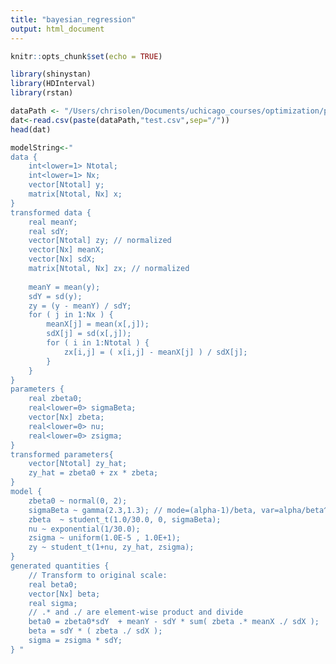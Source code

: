 ```yaml
---
title: "bayesian_regression"
output: html_document
---
```


```r
knitr::opts_chunk$set(echo = TRUE)
```

```r
library(shinystan)
library(HDInterval)
library(rstan)
```

```r
dataPath <- "/Users/chrisolen/Documents/uchicago_courses/optimization/project/urban-demand-allocation/demand_models"
dat<-read.csv(paste(dataPath,"test.csv",sep="/"))
head(dat)
```



```r
modelString<-"
data {
    int<lower=1> Ntotal;
    int<lower=1> Nx;
    vector[Ntotal] y;
    matrix[Ntotal, Nx] x;
}
transformed data {
    real meanY;
    real sdY;
    vector[Ntotal] zy; // normalized
    vector[Nx] meanX;
    vector[Nx] sdX;
    matrix[Ntotal, Nx] zx; // normalized
    
    meanY = mean(y);
    sdY = sd(y);
    zy = (y - meanY) / sdY;
    for ( j in 1:Nx ) {
        meanX[j] = mean(x[,j]);
        sdX[j] = sd(x[,j]);
        for ( i in 1:Ntotal ) {
            zx[i,j] = ( x[i,j] - meanX[j] ) / sdX[j];
        }
    }
}
parameters {
    real zbeta0;
    real<lower=0> sigmaBeta;
    vector[Nx] zbeta;
    real<lower=0> nu;
    real<lower=0> zsigma;
}
transformed parameters{
    vector[Ntotal] zy_hat;
    zy_hat = zbeta0 + zx * zbeta;
}
model {
    zbeta0 ~ normal(0, 2);
    sigmaBeta ~ gamma(2.3,1.3); // mode=(alpha-1)/beta, var=alpha/beta^2
    zbeta  ~ student_t(1.0/30.0, 0, sigmaBeta);
    nu ~ exponential(1/30.0);
    zsigma ~ uniform(1.0E-5 , 1.0E+1);
    zy ~ student_t(1+nu, zy_hat, zsigma);
}
generated quantities { 
    // Transform to original scale:
    real beta0; 
    vector[Nx] beta;
    real sigma;
    // .* and ./ are element-wise product and divide
    beta0 = zbeta0*sdY  + meanY - sdY * sum( zbeta .* meanX ./ sdX );
    beta = sdY * ( zbeta ./ sdX );
    sigma = zsigma * sdY;
} "
```